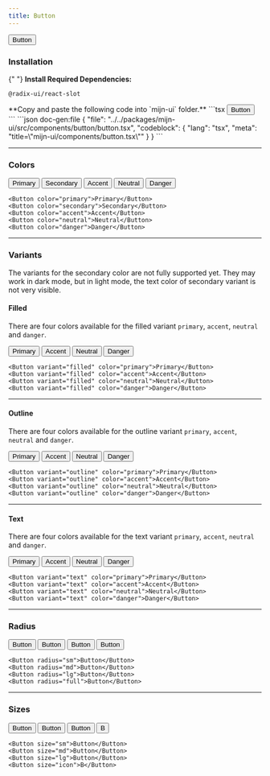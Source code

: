 ```yaml
---
title: Button
---
```



<ComponentPreview>
  <Button>Button</Button>
</ComponentPreview>

### Installation

<Steps>

{" "}
<Step>
  **Install Required Dependencies:** 
  ```package-install
  @radix-ui/react-slot
  ```
</Step>

  <Step>
    **Copy and paste the following code into  `mijn-ui` folder.**
    <Tabs items={["Source Code", "Example Usage"]}>
        <Tab value="Example Usage">
          ```tsx
          <Button>Button</Button>
          ```
        </Tab>
        <Tab value="Source Code">
          ```json doc-gen:file
          {
            "file": "../../packages/mijn-ui/src/components/button/button.tsx",
            "codeblock": {
              "lang": "tsx",
              "meta": "title=\"mijn-ui/components/button.tsx\""
            }
          }
          ```
        </Tab>
    </Tabs>
  </Step>
</Steps>

---

### Colors

<ComponentPreview className="flex-col md:flex-row">
  <Button color="primary">Primary</Button>
  <Button color="secondary">Secondary</Button>
  <Button color="accent">Accent</Button>
  <Button color="neutral">Neutral</Button>
  <Button color="danger">Danger</Button>
</ComponentPreview>

```tsx
<Button color="primary">Primary</Button>
<Button color="secondary">Secondary</Button>
<Button color="accent">Accent</Button>
<Button color="neutral">Neutral</Button>
<Button color="danger">Danger</Button>
```

---

### Variants

The variants for the secondary color are not fully supported yet. They may work in dark mode, but in light mode, the text color of secondary variant is not very visible.

#### Filled

There are four colors available for the filled variant `primary`, `accent`, `neutral` and `danger`.

<ComponentPreview className="flex-col md:flex-row">
  <Button variant="filled" color="primary">
    Primary
  </Button>
  <Button variant="filled" color="accent">
    Accent
  </Button>
  <Button variant="filled" color="neutral">
    Neutral
  </Button>
  <Button variant="filled" color="danger">
    Danger
  </Button>
</ComponentPreview>

```tsx
<Button variant="filled" color="primary">Primary</Button>
<Button variant="filled" color="accent">Accent</Button>
<Button variant="filled" color="neutral">Neutral</Button>
<Button variant="filled" color="danger">Danger</Button>
```

---

#### Outline

There are four colors available for the outline variant `primary`, `accent`, `neutral` and `danger`.

<ComponentPreview className="flex-col md:flex-row">
  <Button variant="outline" color="primary">
    Primary
  </Button>
  <Button variant="outline" color="accent">
    Accent
  </Button>
  <Button variant="outline" color="neutral">
    Neutral
  </Button>
  <Button variant="outline" color="danger">
    Danger
  </Button>
</ComponentPreview>

```tsx
<Button variant="outline" color="primary">Primary</Button>
<Button variant="outline" color="accent">Accent</Button>
<Button variant="outline" color="neutral">Neutral</Button>
<Button variant="outline" color="danger">Danger</Button>
```

---

#### Text

There are four colors available for the text variant `primary`, `accent`, `neutral` and `danger`.

<ComponentPreview className="flex-col md:flex-row">
  <Button variant="text" color="primary">
    Primary
  </Button>
  <Button variant="text" color="accent">
    Accent
  </Button>
  <Button variant="text" color="neutral">
    Neutral
  </Button>
  <Button variant="text" color="danger">
    Danger
  </Button>
</ComponentPreview>

```tsx
<Button variant="text" color="primary">Primary</Button>
<Button variant="text" color="accent">Accent</Button>
<Button variant="text" color="neutral">Neutral</Button>
<Button variant="text" color="danger">Danger</Button>
```

---

### Radius

<ComponentPreview className="flex-col md:flex-row">
  <Button radius="sm">Button</Button>
  <Button radius="md">Button</Button>
  <Button radius="lg">Button</Button>
  <Button radius="full">Button</Button>
</ComponentPreview>

```tsx
<Button radius="sm">Button</Button>
<Button radius="md">Button</Button>
<Button radius="lg">Button</Button>
<Button radius="full">Button</Button>
```

---

### Sizes

<ComponentPreview className="flex-col md:flex-row">
  <Button size="sm">Button</Button>
  <Button size="md">Button</Button>
  <Button size="lg">Button</Button>
  <Button size="icon">B</Button>
</ComponentPreview>

```tsx
<Button size="sm">Button</Button>
<Button size="md">Button</Button>
<Button size="lg">Button</Button>
<Button size="icon">B</Button>
```
